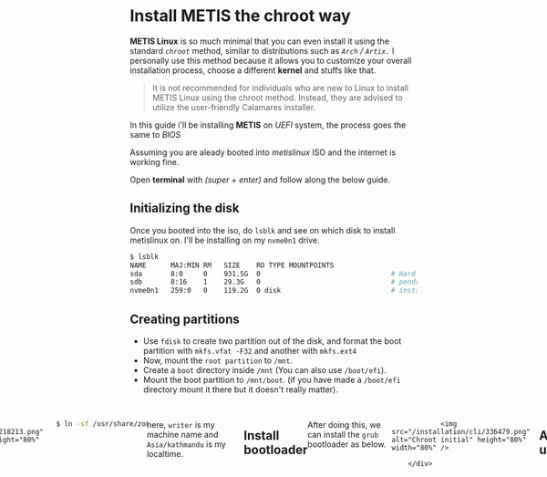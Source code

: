 # Install METIS the chroot way
**METIS Linux** is so much minimal that you can even install it using the standard *`chroot`* method, similar to distributions such as *`Arch` / `Artix.`*
I personally use this method because it allows you to customize your overall installation process, choose a different **kernel** and stuffs like that.

> It is not recommended for individuals who are new to Linux to install METIS Linux using the chroot method. Instead, they are advised to utilize the user-friendly Calamares installer.

In this guide i'll be installing **METIS** on *UEFI* system, the process goes the same to *BIOS*

Assuming you are aleady booted into *metislinux* ISO and the internet is working fine.

Open **terminal** with *(super + enter)* and follow along the below guide.

## Initializing the disk
Once you booted into the iso, do `lsblk` and see on which disk to install metislinux on. I'll be installing on my `nvme0n1` drive.
```bash
$ lsblk
NAME      MAJ:MIN RM   SIZE    RO TYPE MOUNTPOINTS
sda       8:0     0    931.5G  0                                # Hard drive 
sdb       8:16    1    29.3G   0                                # pendrive of metislinux
nvme0n1   259:0   0    119.2G  0 disk                           # installation drive
```

## Creating partitions
- Use `fdisk` to create two partition out of the disk, and format the boot partition with `mkfs.vfat -F32` and another with `mkfs.ext4` 
- Now, mount the `root partition`  to `/mnt`.
- Create a `boot` directory inside `/mnt` (You can also use `/boot/efi`). 
- Mount the boot partition to `/mnt/boot`. (if you have made a `/boot/efi` directory mount it there but it doesn't really matter).



<br />
        <div style="display: flex; justify-content: center;">

                <img src="/installation/cli/303293.png" alt="Chroot initial" height="80%" width="80%" />

        </div>

<br />

## Install base system
Now, it's time to install the `base` packages from the `repo`.
run
```bash
$ basestrap /mnt base base-devel runit elogind-runit linux-hardened intel-ucode linux-hardened-headers neovim linux-firmware metis-fonts nerd-fonts-jetbrains-mono eww-x11 xclip tmux paru xorg-xinit metis-dwm zathura zathura-pdf-poppler git fzf doas zsh xwallpaper python3 python-pip python-pywal fontconfig xorg-mkfontscale zsh-autosuggestions zsh-syntax-highlighting  zsh-completions xdg-utils xdg-user-dirs zoxide
libnotify grub mpv ffmpeg pipewire pipewire-pulse wireplumber rustup metis-grub-theme neworkmanager networkmanager-runit efibootmgr
```

<br />
        <div style="display: flex; justify-content: center;">

                <img src="/installation/cli/172619.png" alt="Chroot initial" height="80%" width="80%" />

        </div>

<br />

> Note, I've installed the very basic packages , you can even filter out on this and choose which to install !!

## Generate fstab

Now, it's time to generate `fstab` of our system. 
```bash
$ fastabgen -U /mnt /mnt/etc/fstab 
```



<br />
        <div style="display: flex; justify-content: center;">

                <img src="/installation/cli/191267.png" alt="Chroot initial" height="80%" width="80%" />

        </div>

<br />

If you want to create a swap partition, then run

```bash
$ dd if=/dev/zero of=/swapfile bs=1G count=2 status=progress
```
<br/>

It will create a swapfile of `2GIB`, you can adjust by increasing // decreasing the bs,count value.
After creating the swapfile, we need to add into our fstab file so that every time we boot into our system, it automatically detects the partition to mount.
to do so, just exit out the shell and run 

```bash
$ fastabgen -U /mnt /mnt/etc/fstab && metis-chroot /mnt
```


## Chroot into the system
Now, `chroot into the new system`
```bash
$ metis-chroot /mnt /bin/bash # this will open a bash(chroot) instance of newly installed system. you can switch to another shell also.
```
## Setup time zone
Now, `symlink` your localtime and `hardwareclock` as follows


<br />
        <div style="display: flex; justify-content: center;">

                <img src="/installation/cli/218213.png" alt="Chroot initial" height="80%" width="80%" />

        </div>

<br />

```bash
$ ln -sf /usr/share/zoneinfo/Asia/kathmandu/  /etc/localtime
````



here,  `writer` is my machine name and `Asia/kathmandu` is my localtime.

## Install bootloader

After doing this, we can install the `grub` bootloader as below.


<br />
        <div style="display: flex; justify-content: center;">

                <img src="/installation/cli/336479.png" alt="Chroot initial" height="80%" width="80%" />

        </div>

<br />

## Adding users

After installing grub, we can add a normal user and give a password to it .
to add a normal user run 
```bash
$ useradd -mG wheel,video,audio,power,dbus,storage <username> #the groups listed here are most necessary ones
```

now, run 
```bash
$ passwd root 
$ passwd <normal_user>
```
to set password of users and now we can give ***sudo privilege to wheel group users*** by running the following and uncommenting the line 
```%wheel ALL=(ALL) ALL```

```bash
$ EDITOR=nvim visudo  

```
<br/>

and 
Now, we can simply reboot the system by unmounting the drives as follows. If everything went well, you'll see a grub menu to select 
metislinux to boot.


```bash
$ exit 
$ umount -Rl /mnt
````

# Setting up services

Runit system is a lil' bit different than other, it uses symlinking feature to enable services in the system. after exiting out of the system, go and login into your newly
installed system. if it was an another init system, we could be just enabling the services right after the base install but in `runit`, 
we actually symlink the services from `/etc/runit/sv/<service_name>` to `/run/runit/service/<service_name>`, eg `NetworkManager`

To enable `NetworkManager` we can do the following
```bash
$ sudo ln -s /etc/runit/service/NetworkManager /run/runit/service/NetworkManager
```

It goes similar to any other services

## Read more 

- [The runit init (metislinux docx)](/docs/guides/theinit)


